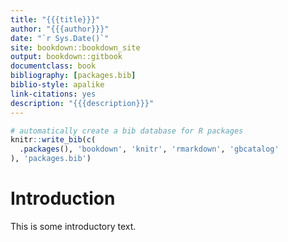 ```yaml
--- 
title: "{{{title}}}"
author: "{{{author}}}"
date: "`r Sys.Date()`"
site: bookdown::bookdown_site
output: bookdown::gitbook
documentclass: book
bibliography: [packages.bib]
biblio-style: apalike
link-citations: yes
description: "{{{description}}}"
---
```



```r
# automatically create a bib database for R packages
knitr::write_bib(c(
  .packages(), 'bookdown', 'knitr', 'rmarkdown', 'gbcatalog'
), 'packages.bib')
```

# Introduction

This is some introductory text.
